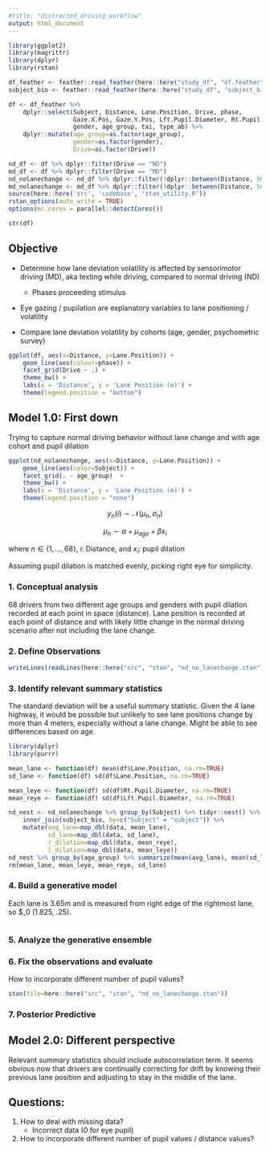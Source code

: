 ```yaml
---
#title: "distracted_driving_workflow"
output: html_document
---
```


```r
library(ggplot2)
library(magrittr)
library(dplyr)
library(rstan)

df_feather <- feather::read_feather(here::here("study_df", "df.feather"))
subject_bio <- feather::read_feather(here::here("study_df", "subject_bio.feather"))

df <- df_feather %>% 
    dplyr::select(Subject, Distance, Lane.Position, Drive, phase,
                  Gaze.X.Pos, Gaze.Y.Pos, Lft.Pupil.Diameter, Rt.Pupil.Diameter,
                  gender, age_group, tai, type_ab) %>%
    dplyr::mutate(age_group=as.factor(age_group),
                  gender=as.factor(gender),
                  Drive=as.factor(Drive))

nd_df <- df %>% dplyr::filter(Drive == "ND") 
md_df <- df %>% dplyr::filter(Drive == "MD") 
nd_nolanechange <- nd_df %>% dplyr::filter(!dplyr::between(Distance, 5000, 7000))
md_nolanechange <- md_df %>% dplyr::filter(!dplyr::between(Distance, 5000, 7000))
source(here::here('src', 'codebase', 'stan_utility.R'))
rstan_options(auto_write = TRUE)
options(mc.cores = parallel::detectCores())
```

```r
str(df)
```

## Objective

- Determine how lane deviation volatility is affected by sensorimotor driving (MD), aka texting while driving, compared to normal driving (ND)
    - Phases proceeding stimulus

- Eye gazing / pupilation are explanatory variables to lane positioning / volatility

- Compare lane deviation volatility by cohorts (age, gender, psychometric survey)

```r
ggplot(df, aes(x=Distance, y=Lane.Position)) +
    geom_line(aes(colour=phase)) +
    facet_grid(Drive ~ .) +
    theme_bw() +
    labs(x = 'Distance', y = 'Lane Position (m)') +
    theme(legend.position = "bottom")
```

## Model 1.0: First down

Trying to capture normal driving behavior without lane change and with age cohort and pupil dilation

```r
ggplot(nd_nolanechange, aes(x=Distance, y=Lane.Position)) + 
    geom_line(aes(color=Subject)) +
    facet_grid(. ~ age_group)  +
    theme_bw() +
    labs(x = 'Distance', y = 'Lane Position (m)') +
    theme(legend.position = "none")
```

$$y_n(i) \sim \mathcal{N}(\mu_n, \sigma_n)$$

$$\mu_n\sim \alpha+ \mu_{age} + \beta x_i$$

where $n \in \{ 1, \ldots, 68 \}$, $i:$ Distance, and $x_i$: pupil dilation

Assuming pupil dilation is matched evenly, picking right eye for simplicity.

### 1. Conceptual analysis

68 drivers from two different age groups and genders with pupil dilation recorded at each point in space (distance). Lane position is recorded at each point of distance and with likely little change in the normal driving scenario after not including the lane change.

### 2. Define Observations
```r
writeLines(readLines(here::here("src", "stan", "nd_no_lanechange.stan"), n=7))
```

### 3. Identify relevant summary statistics 

The standard deviation will be a useful summary statistic. Given the 4 lane highway, it would be possible but unlikely to see lane positions change by more than 4 meters, especially without a lane change. Might be able to see differences based on age.

```r
library(dplyr)
library(purrr)

mean_lane <- function(df) mean(df$Lane.Position, na.rm=TRUE)
sd_lane <- function(df) sd(df$Lane.Position, na.rm=TRUE)

mean_leye <- function(df) sd(df$Rt.Pupil.Diameter, na.rm=TRUE)
mean_reye <- function(df) sd(df$Lft.Pupil.Diameter, na.rm=TRUE)

nd_nest <- nd_nolanechange %>% group_by(Subject) %>% tidyr::nest() %>%
    inner_join(subject_bio, by=c("Subject" = "subject")) %>%
    mutate(avg_lane=map_dbl(data, mean_lane), 
           sd_lane=map_dbl(data, sd_lane),
           r_dilation=map_dbl(data, mean_reye),
           l_dilation=map_dbl(data, mean_leye))
nd_nest %>% group_by(age_group) %>% summarize(mean(avg_lane), mean(sd_lane))
rm(mean_lane, mean_leye, mean_reye, sd_lane)
```

### 4. Build a generative model

Each lane is 3.65m and is measured from right edge of the rightmost lane, so $\mu_0 \sim \mathcal{N} (1.825, .25).

```r

```

### 5. Analyze the generative ensemble
### 6. Fix the observations and evaluate

How to incorporate different number of pupil values?

```r
stan(file=here::here("src", "stan", "nd_no_lanechange.stan"))
```


### 7. Posterior Predictive


## Model 2.0: Different perspective

Relevant summary statistics should include autocorrelation term. It seems obvious now that drivers are continually correcting for drift by knowing their previous lane position and adjusting to stay in the middle of the lane.



## Questions:

1. How to deal with missing data?
    * Incorrect data (0 for eye pupil)
2. How to incorporate different number of pupil values / distance values?